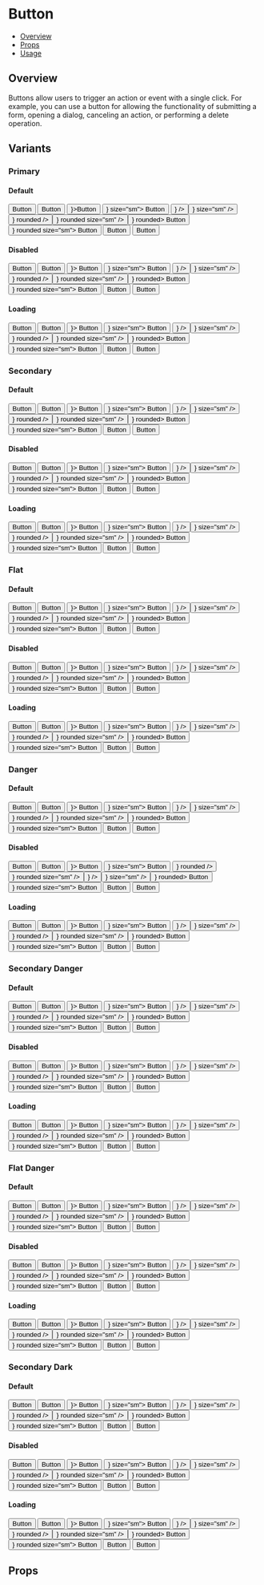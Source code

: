 
<Meta title="Components/Button" component={Button} />


# Button

- [Overview](#overview)
- [Props](#props)
- [Usage](#usage)

## Overview

Buttons allow users to trigger an action or event with a single click.
For example, you can use a button for allowing the functionality of submitting a form, opening a dialog, canceling an action,
or performing a delete operation.

## Variants

### Primary

#### Default

<Canvas>
  <Story name="Primary">
    <FlexCol>
      <Button>Button</Button>
      <Button size="sm">Button</Button>
    </FlexCol>
    <FlexCol>
      <Button leftIcon={<PlusIcon size={24} />}>Button</Button>
      <Button leftIcon={<PlusIcon size={24} />} size="sm">
        Button
      </Button>
    </FlexCol>
    <FlexCol>
      <Button icon={<PlusIcon size={24} />} />
      <Button icon={<PlusIcon size={24} />} size="sm" />
    </FlexCol>
    <FlexCol>
      <Button icon={<PlusIcon size={24} />} rounded />
      <Button icon={<PlusIcon size={24} />} rounded size="sm" />
    </FlexCol>
    <FlexCol>
      <Button leftIcon={<PlusIcon size={24} />} rounded>
        Button
      </Button>
      <Button leftIcon={<PlusIcon size={24} />} rounded size="sm">
        Button
      </Button>
    </FlexCol>
    <FlexCol>
      <Button rounded>Button</Button>
      <Button rounded size="sm">
        Button
      </Button>
    </FlexCol>
  </Story>
</Canvas>

#### Disabled

<Canvas>
  <Story name="Primary Disabled">
    <FlexCol>
      <Button isDisabled>Button</Button>
      <Button isDisabled size="sm">
        Button
      </Button>
    </FlexCol>
    <FlexCol>
      <Button isDisabled leftIcon={<PlusIcon size={24} />}>
        Button
      </Button>
      <Button isDisabled leftIcon={<PlusIcon size={24} />} size="sm">
        Button
      </Button>
    </FlexCol>
    <FlexCol>
      <Button isDisabled icon={<PlusIcon size={24} />} />
      <Button isDisabled icon={<PlusIcon size={24} />} size="sm" />
    </FlexCol>
    <FlexCol>
      <Button isDisabled icon={<PlusIcon size={24} />} rounded />
      <Button isDisabled icon={<PlusIcon size={24} />} rounded size="sm" />
    </FlexCol>
    <FlexCol>
      <Button isDisabled leftIcon={<PlusIcon size={24} />} rounded>
        Button
      </Button>
      <Button isDisabled leftIcon={<PlusIcon size={24} />} rounded size="sm">
        Button
      </Button>
    </FlexCol>
    <FlexCol>
      <Button isDisabled rounded>
        Button
      </Button>
      <Button isDisabled rounded size="sm">
        Button
      </Button>
    </FlexCol>
  </Story>
</Canvas>

#### Loading

<Canvas>
  <Story name="Primary Loading">
    <FlexCol>
      <Button isLoading>Button</Button>
      <Button isLoading size="sm">
        Button
      </Button>
    </FlexCol>
    <FlexCol>
      <Button isLoading leftIcon={<PlusIcon size={24} />}>
        Button
      </Button>
      <Button isLoading leftIcon={<PlusIcon size={24} />} size="sm">
        Button
      </Button>
    </FlexCol>
    <FlexCol>
      <Button isLoading icon={<PlusIcon size={24} />} />
      <Button isLoading icon={<PlusIcon size={24} />} size="sm" />
    </FlexCol>
    <FlexCol>
      <Button isLoading icon={<PlusIcon size={24} />} rounded />
      <Button isLoading icon={<PlusIcon size={24} />} rounded size="sm" />
    </FlexCol>
    <FlexCol>
      <Button isLoading leftIcon={<PlusIcon size={24} />} rounded>
        Button
      </Button>
      <Button isLoading leftIcon={<PlusIcon size={24} />} rounded size="sm">
        Button
      </Button>
    </FlexCol>
    <FlexCol>
      <Button isLoading rounded>
        Button
      </Button>
      <Button isLoading rounded size="sm">
        Button
      </Button>
    </FlexCol>
  </Story>
</Canvas>

### Secondary

#### Default

<Canvas>
  <Story name="Secondary">
    <FlexCol>
      <Button variant="secondary">Button</Button>
      <Button variant="secondary" size="sm">
        Button
      </Button>
    </FlexCol>
    <FlexCol>
      <Button variant="secondary" leftIcon={<PlusIcon size={24} />}>
        Button
      </Button>
      <Button variant="secondary" leftIcon={<PlusIcon size={24} />} size="sm">
        Button
      </Button>
    </FlexCol>
    <FlexCol>
      <Button variant="secondary" icon={<PlusIcon size={24} />} />
      <Button variant="secondary" icon={<PlusIcon size={24} />} size="sm" />
    </FlexCol>
    <FlexCol>
      <Button variant="secondary" icon={<PlusIcon size={24} />} rounded />
      <Button
        variant="secondary"
        icon={<PlusIcon size={24} />}
        rounded
        size="sm"
      />
    </FlexCol>
    <FlexCol>
      <Button variant="secondary" leftIcon={<PlusIcon size={24} />} rounded>
        Button
      </Button>
      <Button
        variant="secondary"
        leftIcon={<PlusIcon size={24} />}
        rounded
        size="sm">
        Button
      </Button>
    </FlexCol>
    <FlexCol>
      <Button variant="secondary" rounded>
        Button
      </Button>
      <Button variant="secondary" rounded size="sm">
        Button
      </Button>
    </FlexCol>
  </Story>
</Canvas>

#### Disabled

<Canvas>
  <Story name="Secondary Disabled">
    <FlexCol>
      <Button variant="secondary" isDisabled>
        Button
      </Button>
      <Button variant="secondary" isDisabled size="sm">
        Button
      </Button>
    </FlexCol>
    <FlexCol>
      <Button variant="secondary" isDisabled leftIcon={<PlusIcon size={24} />}>
        Button
      </Button>
      <Button
        variant="secondary"
        isDisabled
        leftIcon={<PlusIcon size={24} />}
        size="sm">
        Button
      </Button>
    </FlexCol>
    <FlexCol>
      <Button variant="secondary" isDisabled icon={<PlusIcon size={24} />} />
      <Button
        variant="secondary"
        isDisabled
        icon={<PlusIcon size={24} />}
        size="sm"
      />
    </FlexCol>
    <FlexCol>
      <Button
        variant="secondary"
        isDisabled
        icon={<PlusIcon size={24} />}
        rounded
      />
      <Button
        variant="secondary"
        isDisabled
        icon={<PlusIcon size={24} />}
        rounded
        size="sm"
      />
    </FlexCol>
    <FlexCol>
      <Button
        variant="secondary"
        isDisabled
        leftIcon={<PlusIcon size={24} />}
        rounded>
        Button
      </Button>
      <Button
        variant="secondary"
        isDisabled
        leftIcon={<PlusIcon size={24} />}
        rounded
        size="sm">
        Button
      </Button>
    </FlexCol>
    <FlexCol>
      <Button variant="secondary" isDisabled rounded>
        Button
      </Button>
      <Button variant="secondary" isDisabled rounded size="sm">
        Button
      </Button>
    </FlexCol>
  </Story>
</Canvas>

#### Loading

<Canvas>
  <Story name="Secondary Loading">
    <FlexCol>
      <Button variant="secondary" isLoading>
        Button
      </Button>
      <Button variant="secondary" isLoading size="sm">
        Button
      </Button>
    </FlexCol>
    <FlexCol>
      <Button variant="secondary" isLoading leftIcon={<PlusIcon size={24} />}>
        Button
      </Button>
      <Button
        variant="secondary"
        isLoading
        leftIcon={<PlusIcon size={24} />}
        size="sm">
        Button
      </Button>
    </FlexCol>
    <FlexCol>
      <Button variant="secondary" isLoading icon={<PlusIcon size={24} />} />
      <Button
        variant="secondary"
        isLoading
        icon={<PlusIcon size={24} />}
        size="sm"
      />
    </FlexCol>
    <FlexCol>
      <Button
        variant="secondary"
        isLoading
        icon={<PlusIcon size={24} />}
        rounded
      />
      <Button
        variant="secondary"
        isLoading
        icon={<PlusIcon size={24} />}
        rounded
        size="sm"
      />
    </FlexCol>
    <FlexCol>
      <Button
        variant="secondary"
        isLoading
        leftIcon={<PlusIcon size={24} />}
        rounded>
        Button
      </Button>
      <Button
        variant="secondary"
        isLoading
        leftIcon={<PlusIcon size={24} />}
        rounded
        size="sm">
        Button
      </Button>
    </FlexCol>
    <FlexCol>
      <Button variant="secondary" isLoading rounded>
        Button
      </Button>
      <Button variant="secondary" isLoading rounded size="sm">
        Button
      </Button>
    </FlexCol>
  </Story>
</Canvas>

### Flat

#### Default

<Canvas>
  <Story name="Flat">
    <FlexCol>
      <Button variant="flat">Button</Button>
      <Button variant="flat" size="sm">
        Button
      </Button>
    </FlexCol>
    <FlexCol>
      <Button variant="flat" leftIcon={<PlusIcon size={24} />}>
        Button
      </Button>
      <Button variant="flat" leftIcon={<PlusIcon size={24} />} size="sm">
        Button
      </Button>
    </FlexCol>
    <FlexCol>
      <Button variant="flat" icon={<PlusIcon size={24} />} />
      <Button variant="flat" icon={<PlusIcon size={24} />} size="sm" />
    </FlexCol>
    <FlexCol>
      <Button variant="flat" icon={<PlusIcon size={24} />} rounded />
      <Button variant="flat" icon={<PlusIcon size={24} />} rounded size="sm" />
    </FlexCol>
    <FlexCol>
      <Button variant="flat" leftIcon={<PlusIcon size={24} />} rounded>
        Button
      </Button>
      <Button
        variant="flat"
        leftIcon={<PlusIcon size={24} />}
        rounded
        size="sm">
        Button
      </Button>
    </FlexCol>
    <FlexCol>
      <Button variant="flat" rounded>
        Button
      </Button>
      <Button variant="flat" rounded size="sm">
        Button
      </Button>
    </FlexCol>
  </Story>
</Canvas>

#### Disabled

<Canvas>
  <Story name="Flat Disabled">
    <FlexCol>
      <Button variant="flat" isDisabled>
        Button
      </Button>
      <Button variant="flat" isDisabled size="sm">
        Button
      </Button>
    </FlexCol>
    <FlexCol>
      <Button variant="flat" isDisabled leftIcon={<PlusIcon size={24} />}>
        Button
      </Button>
      <Button
        variant="flat"
        isDisabled
        leftIcon={<PlusIcon size={24} />}
        size="sm">
        Button
      </Button>
    </FlexCol>
    <FlexCol>
      <Button variant="flat" isDisabled icon={<PlusIcon size={24} />} />
      <Button
        variant="flat"
        isDisabled
        icon={<PlusIcon size={24} />}
        size="sm"
      />
    </FlexCol>
    <FlexCol>
      <Button variant="flat" isDisabled icon={<PlusIcon size={24} />} rounded />
      <Button
        variant="flat"
        isDisabled
        icon={<PlusIcon size={24} />}
        rounded
        size="sm"
      />
    </FlexCol>
    <FlexCol>
      <Button
        variant="flat"
        isDisabled
        leftIcon={<PlusIcon size={24} />}
        rounded>
        Button
      </Button>
      <Button
        variant="flat"
        isDisabled
        leftIcon={<PlusIcon size={24} />}
        rounded
        size="sm">
        Button
      </Button>
    </FlexCol>
    <FlexCol>
      <Button variant="flat" isDisabled rounded>
        Button
      </Button>
      <Button variant="flat" isDisabled rounded size="sm">
        Button
      </Button>
    </FlexCol>
  </Story>
</Canvas>

#### Loading

<Canvas>
  <Story name="Flat Loading">
    <FlexCol>
      <Button variant="flat" isLoading>
        Button
      </Button>
      <Button variant="flat" isLoading size="sm">
        Button
      </Button>
    </FlexCol>
    <FlexCol>
      <Button variant="flat" isLoading leftIcon={<PlusIcon size={24} />}>
        Button
      </Button>
      <Button
        variant="flat"
        isLoading
        leftIcon={<PlusIcon size={24} />}
        size="sm">
        Button
      </Button>
    </FlexCol>
    <FlexCol>
      <Button variant="flat" isLoading icon={<PlusIcon size={24} />} />
      <Button
        variant="flat"
        isLoading
        icon={<PlusIcon size={24} />}
        size="sm"
      />
    </FlexCol>
    <FlexCol>
      <Button variant="flat" isLoading icon={<PlusIcon size={24} />} rounded />
      <Button
        variant="flat"
        isLoading
        icon={<PlusIcon size={24} />}
        rounded
        size="sm"
      />
    </FlexCol>
    <FlexCol>
      <Button
        variant="flat"
        isLoading
        leftIcon={<PlusIcon size={24} />}
        rounded>
        Button
      </Button>
      <Button
        variant="flat"
        isLoading
        leftIcon={<PlusIcon size={24} />}
        rounded
        size="sm">
        Button
      </Button>
    </FlexCol>
    <FlexCol>
      <Button variant="flat" isLoading rounded>
        Button
      </Button>
      <Button variant="flat" isLoading rounded size="sm">
        Button
      </Button>
    </FlexCol>
  </Story>
</Canvas>

### Danger

#### Default

<Canvas>
  <Story name="Danger">
    <FlexCol>
      <Button variant="danger">Button</Button>
      <Button variant="danger" size="sm">
        Button
      </Button>
    </FlexCol>
    <FlexCol>
      <Button variant="danger" leftIcon={<PlusIcon size={24} />}>
        Button
      </Button>
      <Button variant="danger" leftIcon={<PlusIcon size={24} />} size="sm">
        Button
      </Button>
    </FlexCol>
    <FlexCol>
      <Button variant="danger" icon={<PlusIcon size={24} />} />
      <Button variant="danger" icon={<PlusIcon size={24} />} size="sm" />
    </FlexCol>
    <FlexCol>
      <Button variant="danger" icon={<PlusIcon size={24} />} rounded />
      <Button
        variant="danger"
        icon={<PlusIcon size={24} />}
        rounded
        size="sm"
      />
    </FlexCol>
    <FlexCol>
      <Button variant="danger" leftIcon={<PlusIcon size={24} />} rounded>
        Button
      </Button>
      <Button
        variant="danger"
        leftIcon={<PlusIcon size={24} />}
        rounded
        size="sm">
        Button
      </Button>
    </FlexCol>
    <FlexCol>
      <Button variant="danger" rounded>
        Button
      </Button>
      <Button variant="danger" rounded size="sm">
        Button
      </Button>
    </FlexCol>
  </Story>
</Canvas>

#### Disabled

<Canvas>
  <Story name="Danger Disabled">
    <FlexCol>
      <Button variant="danger" isDisabled>
        Button
      </Button>
      <Button variant="danger" isDisabled size="sm">
        Button
      </Button>
    </FlexCol>
    <FlexCol>
      <Button variant="danger" isDisabled leftIcon={<PlusIcon size={24} />}>
        Button
      </Button>
      <Button
        variant="danger"
        isDisabled
        leftIcon={<PlusIcon size={24} />}
        size="sm">
        Button
      </Button>
    </FlexCol>
    <FlexCol>
      <Button
        variant="danger"
        isDisabled
        icon={<PlusIcon size={24} />}
        rounded
      />
      <Button
        variant="danger"
        isDisabled
        icon={<PlusIcon size={24} />}
        rounded
        size="sm"
      />
    </FlexCol>
    <FlexCol>
      <Button variant="danger" isDisabled icon={<PlusIcon size={24} />} />
      <Button
        variant="danger"
        isDisabled
        icon={<PlusIcon size={24} />}
        size="sm"
      />
    </FlexCol>
    <FlexCol>
      <Button
        variant="danger"
        isDisabled
        leftIcon={<PlusIcon size={24} />}
        rounded>
        Button
      </Button>
      <Button
        variant="danger"
        isDisabled
        leftIcon={<PlusIcon size={24} />}
        rounded
        size="sm">
        Button
      </Button>
    </FlexCol>
    <FlexCol>
      <Button variant="danger" isDisabled rounded>
        Button
      </Button>
      <Button variant="danger" isDisabled rounded size="sm">
        Button
      </Button>
    </FlexCol>
  </Story>
</Canvas>

#### Loading

<Canvas>
  <Story name="Danger Loading">
    <FlexCol>
      <Button variant="danger" isLoading>
        Button
      </Button>
      <Button variant="danger" isLoading size="sm">
        Button
      </Button>
    </FlexCol>
    <FlexCol>
      <Button variant="danger" isLoading leftIcon={<PlusIcon size={24} />}>
        Button
      </Button>
      <Button
        variant="danger"
        isLoading
        leftIcon={<PlusIcon size={24} />}
        size="sm">
        Button
      </Button>
    </FlexCol>
    <FlexCol>
      <Button variant="danger" isLoading icon={<PlusIcon size={24} />} />
      <Button
        variant="danger"
        isLoading
        icon={<PlusIcon size={24} />}
        size="sm"
      />
    </FlexCol>
    <FlexCol>
      <Button
        variant="danger"
        isLoading
        icon={<PlusIcon size={24} />}
        rounded
      />
      <Button
        variant="danger"
        isLoading
        icon={<PlusIcon size={24} />}
        rounded
        size="sm"
      />
    </FlexCol>
    <FlexCol>
      <Button
        variant="danger"
        isLoading
        leftIcon={<PlusIcon size={24} />}
        rounded>
        Button
      </Button>
      <Button
        variant="danger"
        isLoading
        leftIcon={<PlusIcon size={24} />}
        rounded
        size="sm">
        Button
      </Button>
    </FlexCol>
    <FlexCol>
      <Button variant="danger" isLoading rounded>
        Button
      </Button>
      <Button variant="danger" isLoading rounded size="sm">
        Button
      </Button>
    </FlexCol>
  </Story>
</Canvas>

### Secondary Danger

#### Default

<Canvas>
  <Story name="Secondary Danger">
    <FlexCol>
      <Button variant="secondaryDanger">Button</Button>
      <Button variant="secondaryDanger" size="sm">
        Button
      </Button>
    </FlexCol>
    <FlexCol>
      <Button variant="secondaryDanger" leftIcon={<PlusIcon size={24} />}>
        Button
      </Button>
      <Button
        variant="secondaryDanger"
        leftIcon={<PlusIcon size={24} />}
        size="sm">
        Button
      </Button>
    </FlexCol>
    <FlexCol>
      <Button variant="secondaryDanger" icon={<PlusIcon size={24} />} />
      <Button
        variant="secondaryDanger"
        icon={<PlusIcon size={24} />}
        size="sm"
      />
    </FlexCol>
    <FlexCol>
      <Button variant="secondaryDanger" icon={<PlusIcon size={24} />} rounded />
      <Button
        variant="secondaryDanger"
        icon={<PlusIcon size={24} />}
        rounded
        size="sm"
      />
    </FlexCol>
    <FlexCol>
      <Button
        variant="secondaryDanger"
        leftIcon={<PlusIcon size={24} />}
        rounded>
        Button
      </Button>
      <Button
        variant="secondaryDanger"
        leftIcon={<PlusIcon size={24} />}
        rounded
        size="sm">
        Button
      </Button>
    </FlexCol>
    <FlexCol>
      <Button variant="secondaryDanger" rounded>
        Button
      </Button>
      <Button variant="secondaryDanger" rounded size="sm">
        Button
      </Button>
    </FlexCol>
  </Story>
</Canvas>

#### Disabled

<Canvas>
  <Story name="Secondary Danger Disabled">
    <FlexCol>
      <Button variant="secondaryDanger" isDisabled>
        Button
      </Button>
      <Button variant="secondaryDanger" isDisabled size="sm">
        Button
      </Button>
    </FlexCol>
    <FlexCol>
      <Button
        variant="secondaryDanger"
        isDisabled
        leftIcon={<PlusIcon size={24} />}>
        Button
      </Button>
      <Button
        variant="secondaryDanger"
        isDisabled
        leftIcon={<PlusIcon size={24} />}
        size="sm">
        Button
      </Button>
    </FlexCol>
    <FlexCol>
      <Button
        variant="secondaryDanger"
        isDisabled
        icon={<PlusIcon size={24} />}
      />
      <Button
        variant="secondaryDanger"
        isDisabled
        icon={<PlusIcon size={24} />}
        size="sm"
      />
    </FlexCol>
    <FlexCol>
      <Button
        variant="secondaryDanger"
        isDisabled
        icon={<PlusIcon size={24} />}
        rounded
      />
      <Button
        variant="secondaryDanger"
        isDisabled
        icon={<PlusIcon size={24} />}
        rounded
        size="sm"
      />
    </FlexCol>
    <FlexCol>
      <Button
        variant="secondaryDanger"
        isDisabled
        leftIcon={<PlusIcon size={24} />}
        rounded>
        Button
      </Button>
      <Button
        variant="secondaryDanger"
        isDisabled
        leftIcon={<PlusIcon size={24} />}
        rounded
        size="sm">
        Button
      </Button>
    </FlexCol>
    <FlexCol>
      <Button variant="secondaryDanger" isDisabled rounded>
        Button
      </Button>
      <Button variant="secondaryDanger" isDisabled rounded size="sm">
        Button
      </Button>
    </FlexCol>
  </Story>
</Canvas>

#### Loading

<Canvas>
  <Story name="Secondary Danger Loading">
    <FlexCol>
      <Button variant="secondaryDanger" isLoading>
        Button
      </Button>
      <Button variant="secondaryDanger" isLoading size="sm">
        Button
      </Button>
    </FlexCol>
    <FlexCol>
      <Button
        variant="secondaryDanger"
        isLoading
        leftIcon={<PlusIcon size={24} />}>
        Button
      </Button>
      <Button
        variant="secondaryDanger"
        isLoading
        leftIcon={<PlusIcon size={24} />}
        size="sm">
        Button
      </Button>
    </FlexCol>
    <FlexCol>
      <Button
        variant="secondaryDanger"
        isLoading
        icon={<PlusIcon size={24} />}
      />
      <Button
        variant="secondaryDanger"
        isLoading
        icon={<PlusIcon size={24} />}
        size="sm"
      />
    </FlexCol>
    <FlexCol>
      <Button
        variant="secondaryDanger"
        isLoading
        icon={<PlusIcon size={24} />}
        rounded
      />
      <Button
        variant="secondaryDanger"
        isLoading
        icon={<PlusIcon size={24} />}
        rounded
        size="sm"
      />
    </FlexCol>
    <FlexCol>
      <Button
        variant="secondaryDanger"
        isLoading
        leftIcon={<PlusIcon size={24} />}
        rounded>
        Button
      </Button>
      <Button
        variant="secondaryDanger"
        isLoading
        leftIcon={<PlusIcon size={24} />}
        rounded
        size="sm">
        Button
      </Button>
    </FlexCol>
    <FlexCol>
      <Button variant="secondaryDanger" isLoading rounded>
        Button
      </Button>
      <Button variant="secondaryDanger" isLoading rounded size="sm">
        Button
      </Button>
    </FlexCol>
  </Story>
</Canvas>

### Flat Danger

#### Default

<Canvas>
  <Story name="Flat Danger">
    <FlexCol>
      <Button variant="flatDanger">Button</Button>
      <Button variant="flatDanger" size="sm">
        Button
      </Button>
    </FlexCol>
    <FlexCol>
      <Button variant="flatDanger" leftIcon={<PlusIcon size={24} />}>
        Button
      </Button>
      <Button variant="flatDanger" leftIcon={<PlusIcon size={24} />} size="sm">
        Button
      </Button>
    </FlexCol>
    <FlexCol>
      <Button variant="flatDanger" icon={<PlusIcon size={24} />} />
      <Button variant="flatDanger" icon={<PlusIcon size={24} />} size="sm" />
    </FlexCol>
    <FlexCol>
      <Button variant="flatDanger" icon={<PlusIcon size={24} />} rounded />
      <Button
        variant="flatDanger"
        icon={<PlusIcon size={24} />}
        rounded
        size="sm"
      />
    </FlexCol>
    <FlexCol>
      <Button variant="flatDanger" leftIcon={<PlusIcon size={24} />} rounded>
        Button
      </Button>
      <Button
        variant="flatDanger"
        leftIcon={<PlusIcon size={24} />}
        rounded
        size="sm">
        Button
      </Button>
    </FlexCol>
    <FlexCol>
      <Button variant="flatDanger" rounded>
        Button
      </Button>
      <Button variant="flatDanger" rounded size="sm">
        Button
      </Button>
    </FlexCol>
  </Story>
</Canvas>

#### Disabled

<Canvas>
  <Story name="Flat Danger Disabled">
    <FlexCol>
      <Button variant="flatDanger" isDisabled>
        Button
      </Button>
      <Button variant="flatDanger" isDisabled size="sm">
        Button
      </Button>
    </FlexCol>
    <FlexCol>
      <Button variant="flatDanger" isDisabled leftIcon={<PlusIcon size={24} />}>
        Button
      </Button>
      <Button
        variant="flatDanger"
        isDisabled
        leftIcon={<PlusIcon size={24} />}
        size="sm">
        Button
      </Button>
    </FlexCol>
    <FlexCol>
      <Button variant="flatDanger" isDisabled icon={<PlusIcon size={24} />} />
      <Button
        variant="flatDanger"
        isDisabled
        icon={<PlusIcon size={24} />}
        size="sm"
      />
    </FlexCol>
    <FlexCol>
      <Button
        variant="flatDanger"
        isDisabled
        icon={<PlusIcon size={24} />}
        rounded
      />
      <Button
        variant="flatDanger"
        isDisabled
        icon={<PlusIcon size={24} />}
        rounded
        size="sm"
      />
    </FlexCol>
    <FlexCol>
      <Button
        variant="flatDanger"
        isDisabled
        leftIcon={<PlusIcon size={24} />}
        rounded>
        Button
      </Button>
      <Button
        variant="flatDanger"
        isDisabled
        leftIcon={<PlusIcon size={24} />}
        rounded
        size="sm">
        Button
      </Button>
    </FlexCol>
    <FlexCol>
      <Button variant="flatDanger" isDisabled rounded>
        Button
      </Button>
      <Button variant="flatDanger" isDisabled rounded size="sm">
        Button
      </Button>
    </FlexCol>
  </Story>
</Canvas>

#### Loading

<Canvas>
  <Story name="Flat Danger Loading">
    <FlexCol>
      <Button variant="flatDanger" isLoading>
        Button
      </Button>
      <Button variant="flatDanger" isLoading size="sm">
        Button
      </Button>
    </FlexCol>
    <FlexCol>
      <Button variant="flatDanger" isLoading leftIcon={<PlusIcon size={24} />}>
        Button
      </Button>
      <Button
        variant="flatDanger"
        isLoading
        leftIcon={<PlusIcon size={24} />}
        size="sm">
        Button
      </Button>
    </FlexCol>
    <FlexCol>
      <Button variant="flatDanger" isLoading icon={<PlusIcon size={24} />} />
      <Button
        variant="flatDanger"
        isLoading
        icon={<PlusIcon size={24} />}
        size="sm"
      />
    </FlexCol>
    <FlexCol>
      <Button
        variant="flatDanger"
        isLoading
        icon={<PlusIcon size={24} />}
        rounded
      />
      <Button
        variant="flatDanger"
        isLoading
        icon={<PlusIcon size={24} />}
        rounded
        size="sm"
      />
    </FlexCol>
    <FlexCol>
      <Button
        variant="flatDanger"
        isLoading
        leftIcon={<PlusIcon size={24} />}
        rounded>
        Button
      </Button>
      <Button
        variant="flatDanger"
        isLoading
        leftIcon={<PlusIcon size={24} />}
        rounded
        size="sm">
        Button
      </Button>
    </FlexCol>
    <FlexCol>
      <Button variant="flatDanger" isLoading rounded>
        Button
      </Button>
      <Button variant="flatDanger" isLoading rounded size="sm">
        Button
      </Button>
    </FlexCol>
  </Story>
</Canvas>

### Secondary Dark

#### Default

<Canvas>
  <Story name="Secondary Dark">
    <FlexCol>
      <Button variant="secondaryDark">Button</Button>
      <Button variant="secondaryDark" size="sm">
        Button
      </Button>
    </FlexCol>
    <FlexCol>
      <Button variant="secondaryDark" leftIcon={<PlusIcon size={24} />}>
        Button
      </Button>
      <Button
        variant="secondaryDark"
        leftIcon={<PlusIcon size={24} />}
        size="sm">
        Button
      </Button>
    </FlexCol>
    <FlexCol>
      <Button variant="secondaryDark" icon={<PlusIcon size={24} />} />
      <Button variant="secondaryDark" icon={<PlusIcon size={24} />} size="sm" />
    </FlexCol>
    <FlexCol>
      <Button variant="secondaryDark" icon={<PlusIcon size={24} />} rounded />
      <Button
        variant="secondaryDark"
        icon={<PlusIcon size={24} />}
        rounded
        size="sm"
      />
    </FlexCol>
    <FlexCol>
      <Button variant="secondaryDark" leftIcon={<PlusIcon size={24} />} rounded>
        Button
      </Button>
      <Button
        variant="secondaryDark"
        leftIcon={<PlusIcon size={24} />}
        rounded
        size="sm">
        Button
      </Button>
    </FlexCol>
    <FlexCol>
      <Button variant="secondaryDark" rounded>
        Button
      </Button>
      <Button variant="secondaryDark" rounded size="sm">
        Button
      </Button>
    </FlexCol>
  </Story>
</Canvas>

#### Disabled

<Canvas>
  <Story name="Secondary Dark Disabled">
    <FlexCol>
      <Button variant="secondaryDark" isDisabled>
        Button
      </Button>
      <Button variant="secondaryDark" isDisabled size="sm">
        Button
      </Button>
    </FlexCol>
    <FlexCol>
      <Button
        variant="secondaryDark"
        isDisabled
        leftIcon={<PlusIcon size={24} />}>
        Button
      </Button>
      <Button
        variant="secondaryDark"
        isDisabled
        leftIcon={<PlusIcon size={24} />}
        size="sm">
        Button
      </Button>
    </FlexCol>
    <FlexCol>
      <Button
        variant="secondaryDark"
        isDisabled
        icon={<PlusIcon size={24} />}
      />
      <Button
        variant="secondaryDark"
        isDisabled
        icon={<PlusIcon size={24} />}
        size="sm"
      />
    </FlexCol>
    <FlexCol>
      <Button
        variant="secondaryDark"
        isDisabled
        icon={<PlusIcon size={24} />}
        rounded
      />
      <Button
        variant="secondaryDark"
        isDisabled
        icon={<PlusIcon size={24} />}
        rounded
        size="sm"
      />
    </FlexCol>
    <FlexCol>
      <Button
        variant="secondaryDark"
        isDisabled
        leftIcon={<PlusIcon size={24} />}
        rounded>
        Button
      </Button>
      <Button
        variant="secondaryDark"
        isDisabled
        leftIcon={<PlusIcon size={24} />}
        rounded
        size="sm">
        Button
      </Button>
    </FlexCol>
    <FlexCol>
      <Button variant="secondaryDark" isDisabled rounded>
        Button
      </Button>
      <Button variant="secondaryDark" isDisabled rounded size="sm">
        Button
      </Button>
    </FlexCol>
  </Story>
</Canvas>

#### Loading

<Canvas>
  <Story name="Secondary Dark Loading">
    <FlexCol>
      <Button variant="secondaryDark" isLoading>
        Button
      </Button>
      <Button variant="secondaryDark" isLoading size="sm">
        Button
      </Button>
    </FlexCol>
    <FlexCol>
      <Button
        variant="secondaryDark"
        isLoading
        leftIcon={<PlusIcon size={24} />}>
        Button
      </Button>
      <Button
        variant="secondaryDark"
        isLoading
        leftIcon={<PlusIcon size={24} />}
        size="sm">
        Button
      </Button>
    </FlexCol>
    <FlexCol>
      <Button variant="secondaryDark" isLoading icon={<PlusIcon size={24} />} />
      <Button
        variant="secondaryDark"
        isLoading
        icon={<PlusIcon size={24} />}
        size="sm"
      />
    </FlexCol>
    <FlexCol>
      <Button
        variant="secondaryDark"
        isLoading
        icon={<PlusIcon size={24} />}
        rounded
      />
      <Button
        variant="secondaryDark"
        isLoading
        icon={<PlusIcon size={24} />}
        rounded
        size="sm"
      />
    </FlexCol>
    <FlexCol>
      <Button
        variant="secondaryDark"
        isLoading
        leftIcon={<PlusIcon size={24} />}
        rounded>
        Button
      </Button>
      <Button
        variant="secondaryDark"
        isLoading
        leftIcon={<PlusIcon size={24} />}
        rounded
        size="sm">
        Button
      </Button>
    </FlexCol>
    <FlexCol>
      <Button variant="secondaryDark" isLoading rounded>
        Button
      </Button>
      <Button variant="secondaryDark" isLoading rounded size="sm">
        Button
      </Button>
    </FlexCol>
  </Story>
</Canvas>

## Props

<ArgsTable of={Button} />

